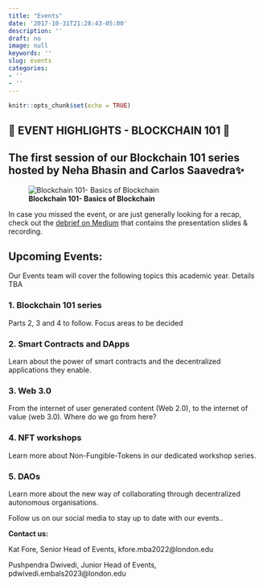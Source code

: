 ```yaml
---
title: "Events"
date: '2017-10-31T21:28:43-05:00'
description: ''
draft: no
image: null
keywords: ''
slug: events
categories:
- ''
- ''
---
```


```r
knitr::opts_chunk$set(echo = TRUE)
```

## 🚀 EVENT HIGHLIGHTS - BLOCKCHAIN 101 🚀 

## The first session of our Blockchain 101 series hosted by Neha Bhasin and Carlos Saavedra✨

![**Blockchain 101- Basics of Blockchain**](/img/events/Blockchain101_Session1.jpg)

In case you missed the event, or are just generally looking for a recap, check out the [debrief on Medium](https://medium.com/@lbsblockchain/blockchain-101-session-1-debrief-44418cb35552) that contains the presentation slides & recording.


## Upcoming Events:

Our Events team will cover the following topics this academic year. Details TBA

### 1. Blockchain 101 series 

Parts 2, 3 and 4 to follow. Focus areas to be decided 


### 2. Smart Contracts and DApps


Learn about the power of smart contracts and the decentralized applications they enable.


### 3. Web 3.0


From the internet of user generated content (Web 2.0), to the internet of value (web 3.0). Where do we go from here?

### 4. NFT workshops


Learn more about Non-Fungible-Tokens in our dedicated workshop series.

### 5. DAOs


Learn more about the new way of collaborating through decentralized autonomous organisations. 



Follow us on our social media to stay up to date with our events..

**Contact us:**

Kat Fore, Senior Head of Events, kfore.mba2022@london.edu

Pushpendra Dwivedi, Junior Head of Events, pdwivedi.embals2023@london.edu


